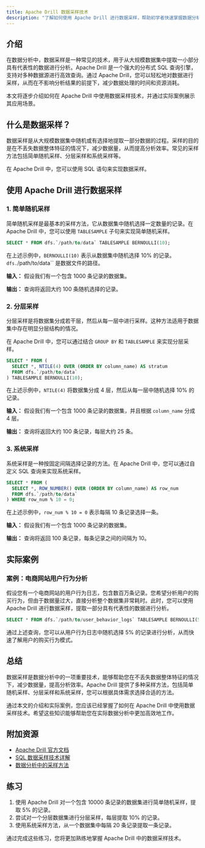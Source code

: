 ```yaml
---
title: Apache Drill 数据采样技术
description: "了解如何使用 Apache Drill 进行数据采样，帮助初学者快速掌握数据分析中的采样技术。"
---
```


## 介绍

在数据分析中，数据采样是一种常见的技术，用于从大规模数据集中提取一小部分具有代表性的数据进行分析。Apache Drill 是一个强大的分布式 SQL 查询引擎，支持对多种数据源进行高效查询。通过 Apache Drill，您可以轻松地对数据进行采样，从而在不影响分析结果的前提下，减少数据处理的时间和资源消耗。

本文将逐步介绍如何在 Apache Drill 中使用数据采样技术，并通过实际案例展示其应用场景。

## 什么是数据采样？

数据采样是从大规模数据集中随机或有选择地提取一部分数据的过程。采样的目的是在不丢失数据整体特征的情况下，减少数据量，从而提高分析效率。常见的采样方法包括简单随机采样、分层采样和系统采样等。

在 Apache Drill 中，您可以使用 SQL 语句来实现数据采样。

## 使用 Apache Drill 进行数据采样

### 1. 简单随机采样

简单随机采样是最基本的采样方法，它从数据集中随机选择一定数量的记录。在 Apache Drill 中，您可以使用 `TABLESAMPLE` 子句来实现简单随机采样。

```sql
SELECT * FROM dfs.`/path/to/data` TABLESAMPLE BERNOULLI(10);
```

在上述示例中，`BERNOULLI(10)` 表示从数据集中随机选择 10% 的记录。`dfs.`/path/to/data`` 是数据文件的路径。

**输入：**
假设我们有一个包含 1000 条记录的数据集。

**输出：**
查询将返回大约 100 条随机选择的记录。

### 2. 分层采样

分层采样是将数据集分成若干层，然后从每一层中进行采样。这种方法适用于数据集中存在明显分层结构的情况。

在 Apache Drill 中，您可以通过结合 `GROUP BY` 和 `TABLESAMPLE` 来实现分层采样。

```sql
SELECT * FROM (
  SELECT *, NTILE(4) OVER (ORDER BY column_name) AS stratum
  FROM dfs.`/path/to/data`
) TABLESAMPLE BERNOULLI(10);
```

在上述示例中，`NTILE(4)` 将数据集分成 4 层，然后从每一层中随机选择 10% 的记录。

**输入：**
假设我们有一个包含 1000 条记录的数据集，并且根据 `column_name` 分成 4 层。

**输出：**
查询将返回大约 100 条记录，每层大约 25 条。

### 3. 系统采样

系统采样是一种按固定间隔选择记录的方法。在 Apache Drill 中，您可以通过自定义 SQL 查询来实现系统采样。

```sql
SELECT * FROM (
  SELECT *, ROW_NUMBER() OVER (ORDER BY column_name) AS row_num
  FROM dfs.`/path/to/data`
) WHERE row_num % 10 = 0;
```

在上述示例中，`row_num % 10 = 0` 表示每隔 10 条记录选择一条。

**输入：**
假设我们有一个包含 1000 条记录的数据集。

**输出：**
查询将返回 100 条记录，每条记录之间的间隔为 10。

## 实际案例

### 案例：电商网站用户行为分析

假设您有一个电商网站的用户行为日志，包含数百万条记录。您希望分析用户的购买行为，但由于数据量过大，直接分析整个数据集非常耗时。此时，您可以使用 Apache Drill 进行数据采样，提取一部分具有代表性的数据进行分析。

```sql
SELECT * FROM dfs.`/path/to/user_behavior_logs` TABLESAMPLE BERNOULLI(5);
```

通过上述查询，您可以从用户行为日志中随机选择 5% 的记录进行分析，从而快速了解用户的购买行为模式。

## 总结

数据采样是数据分析中的一项重要技术，能够帮助您在不丢失数据整体特征的情况下，减少数据量，提高分析效率。Apache Drill 提供了多种采样方法，包括简单随机采样、分层采样和系统采样，您可以根据具体需求选择合适的方法。

通过本文的介绍和实际案例，您应该已经掌握了如何在 Apache Drill 中使用数据采样技术。希望这些知识能够帮助您在实际数据分析中更加高效地工作。

## 附加资源

- [Apache Drill 官方文档](https://drill.apache.org/docs/)
- [SQL 数据采样技术详解](https://www.sqlshack.com/sql-sampling-techniques/)
- [数据分析中的采样方法](https://towardsdatascience.com/sampling-techniques-in-data-analysis-8b8f8b8f8b8f)

## 练习

1. 使用 Apache Drill 对一个包含 10000 条记录的数据集进行简单随机采样，提取 5% 的记录。
2. 尝试对一个分层数据集进行分层采样，每层提取 10% 的记录。
3. 使用系统采样方法，从一个数据集中每隔 20 条记录提取一条记录。

通过完成这些练习，您将更加熟练地掌握 Apache Drill 中的数据采样技术。